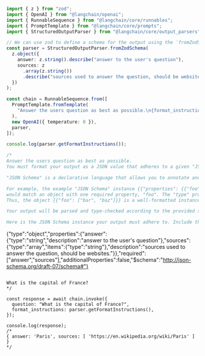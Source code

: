 ```typescript
import { z } from "zod";
import { OpenAI } from "@langchain/openai";
import { RunnableSequence } from "@langchain/core/runnables";
import { PromptTemplate } from "@langchain/core/prompts";
import { StructuredOutputParser } from "@langchain/core/output_parsers";

// We can use zod to define a schema for the output using the `fromZodSchema` method of `StructuredOutputParser`.
const parser = StructuredOutputParser.fromZodSchema(
  z.object({
    answer: z.string().describe("answer to the user's question"),
    sources: z
      .array(z.string())
      .describe("sources used to answer the question, should be websites."),
  })
);

const chain = RunnableSequence.from([
  PromptTemplate.fromTemplate(
    "Answer the users question as best as possible.\n{format_instructions}\n{question}"
  ),
  new OpenAI({ temperature: 0 }),
  parser,
]);

console.log(parser.getFormatInstructions());

/*
Answer the users question as best as possible.
You must format your output as a JSON value that adheres to a given "JSON Schema" instance.

"JSON Schema" is a declarative language that allows you to annotate and validate JSON documents.

For example, the example "JSON Schema" instance {{"properties": {{"foo": {{"description": "a list of test words", "type": "array", "items": {{"type": "string"}}}}}}, "required": ["foo"]}}}}
would match an object with one required property, "foo". The "type" property specifies "foo" must be an "array", and the "description" property semantically describes it as "a list of test words". The items within "foo" must be strings.
Thus, the object {{"foo": ["bar", "baz"]}} is a well-formatted instance of this example "JSON Schema". The object {{"properties": {{"foo": ["bar", "baz"]}}}} is not well-formatted.

Your output will be parsed and type-checked according to the provided schema instance, so make sure all fields in your output match the schema exactly and there are no trailing commas!

Here is the JSON Schema instance your output must adhere to. Include the enclosing markdown codeblock:
```
{"type":"object","properties":{"answer":{"type":"string","description":"answer to the user's question"},"sources":{"type":"array","items":{"type":"string"},"description":"sources used to answer the question, should be websites."}},"required":["answer","sources"],"additionalProperties":false,"$schema":"http://json-schema.org/draft-07/schema#"}
```

What is the capital of France?
*/

const response = await chain.invoke({
  question: "What is the capital of France?",
  format_instructions: parser.getFormatInstructions(),
});

console.log(response);
/*
{ answer: 'Paris', sources: [ 'https://en.wikipedia.org/wiki/Paris' ] }
*/
```